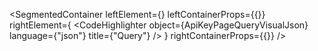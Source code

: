 
<SegmentedContainer
  leftElement={<ApiKeyPageQueryDesc />}
  leftContainerProps={{}}
  rightElement={
    <CodeHighlighter
      object={ApiKeyPageQueryVisualJson}
      language={"json"}
      title={"Query"}
    />
  }
  rightContainerProps={{}}
/>
